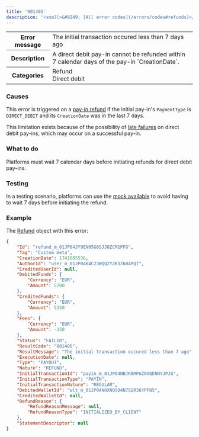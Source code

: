 ---
title: '001405'  
description: '<small>&#8249; [All error codes](/errors/codes#refunds)</small>'
---
  
<table>
    <tbody>
        <tr>
            <th class="header"><strong>Error message</strong></th>
            <td class="table-content">The initial transaction occured less than 7 days ago</td>
        </tr>
        <tr>
            <th class="header"><strong>Description</strong></th>
            <td class="table-content">A direct debit pay-in cannot be refunded within 7 calendar days of the pay-in `CreationDate`.</td>
        </tr>
        <tr>
            <th class="header"><strong>Categories</strong></th>
            <td class="table-content">  
<div class="label">Refund</div>
<div class="label">Direct debit</div>
</td>
        </tr>
    </tbody>
</table>  

### Causes

This error is triggered on a [pay-in refund](/api-reference/refunds/create-refund-payin) if the initial pay-in's `PaymentType` is `DIRECT_DEBIT` and its `CreationDate` was in the last 7 days.

This limitation exists because of the possibility of [late failures](/guides/payment-methods/banking/direct-debit##late-failures%2C-chargebacks-and-refunds) on direct debit pay-ins, which may occur on a successful pay-in. 

### What to do

Platforms must wait 7 calendar days before initiating refunds for direct debit pay-ins.

### Testing

In a testing scenario, platforms can use the [mock available](/testing/payment-methods#direct-debit-refunds) to avoid having to wait 7 days before initiating the refund.

### Example

The [Refund](/api-reference/refunds/refund-object) object with this error:

```json
{
    "Id": "refund_m_01JP04JY9EN05G6SJJ0ZCM1PFG",
    "Tag": "Custom meta",
    "CreationDate": 1741605536,
    "AuthorId": "user_m_01JP04K4CZ3WQQZYZK3Z604RQT",
    "CreditedUserId": null,
    "DebitedFunds": {
        "Currency": "EUR",
        "Amount": 5700
    },
    "CreditedFunds": {
        "Currency": "EUR",
        "Amount": 5350
    },
    "Fees": {
        "Currency": "EUR",
        "Amount": -350
    },
    "Status": "FAILED",
    "ResultCode": "001405",
    "ResultMessage": "The initial transaction occured less than 7 ago",
    "ExecutionDate": null,
    "Type": "PAYOUT",
    "Nature": "REFUND",
    "InitialTransactionId": "payin_m_01JP04NBJKBMPAZ0GQENNYJPJG",
    "InitialTransactionType": "PAYIN",
    "InitialTransactionNature": "REGULAR",
    "DebitedWalletId": "wlt_m_01JP04NHXNQS04N7SQR36YPFN5",
    "CreditedWalletId": null,
    "RefundReason": {
        "RefundReasonMessage": null,
        "RefundReasonType": "INITIALIZED_BY_CLIENT"
    },
    "StatementDescriptor": null
}
```